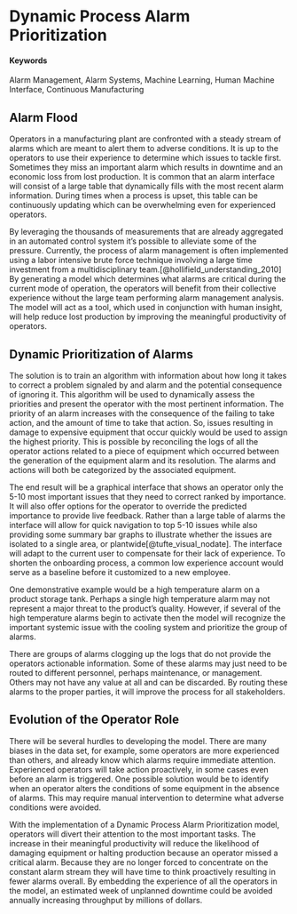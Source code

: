# Dynamic Process Alarm Prioritization {#Alarm-Dam}

#### Keywords {-}

Alarm Management, Alarm Systems, Machine Learning, Human Machine Interface, Continuous Manufacturing

## Alarm Flood

Operators in a manufacturing plant are confronted with a steady stream of alarms which are meant to alert them to adverse conditions.  It is up to the operators to use their experience to determine which issues to tackle first.  Sometimes they miss an important alarm which results in downtime and an economic loss from lost production.  It is common that an alarm interface will consist of a large table that dynamically fills with the most recent alarm information.  During times when a process is upset, this table can be continuously updating which can be overwhelming even for experienced operators.

By leveraging the thousands of measurements that are already aggregated in an automated control system it's possible to alleviate some of the pressure.  Currently, the process of alarm management is often implemented using a labor intensive brute force technique involving a large time investment from a multidisciplinary team.[@hollifield_understanding_2010]  By generating a model which determines what alarms are critical during the current mode of operation, the operators will benefit from their collective experience without the large team performing alarm management analysis.  The model will act as a tool, which used in conjunction with human insight, will help reduce lost production by improving the meaningful productivity of operators.

## Dynamic Prioritization of Alarms

The solution is to train an algorithm with information about how long it takes to correct a problem signaled by and alarm and the potential consequence of ignoring it.  This algorithm will be used to dynamically assess the priorities and present the operator with the most pertinent information. The priority of an alarm increases with the consequence of the failing to take action, and the amount of time to take that action.  So, issues resulting in damage to expensive equipment that occur quickly would be used to assign the highest priority.  This is possible by reconciling the logs of all the operator actions related to a piece of equipment which occurred between the generation of the equipment alarm and its resolution.  The alarms and actions will both be categorized by the associated equipment.

The end result will be a graphical interface that shows an operator only the 5-10 most important issues that they need to correct ranked by importance.  It will also offer options for the operator to override the predicted importance to provide live feedback.  Rather than a large table of alarms the interface will allow for quick navigation to top 5-10 issues while also providing some summary bar graphs to illustrate whether the issues are isolated to a single area, or plantwide[@tufte_visual_nodate].  The interface will adapt to the current user to compensate for their lack of experience.  To shorten the onboarding process, a common low experience account would serve as a baseline before it customized to a new employee.  

One demonstrative example would be a high temperature alarm on a product storage tank.  Perhaps a single high temperature alarm may not represent a major threat to the product's quality.  However, if several of the high temperature alarms begin to activate then the model will recognize the important systemic issue with the cooling system and prioritize the group of alarms.

There are groups of alarms clogging up the logs that do not provide the operators actionable information.  Some of these alarms may just need to be routed to different personnel, perhaps maintenance, or management.  Others may not have any value at all and can be discarded.  By routing these alarms to the proper parties, it will improve the process for all stakeholders.

## Evolution of the Operator Role

There will be several hurdles to developing the model.  There are many biases in the data set, for example, some operators are more experienced than others, and already know which alarms require immediate attention.  Experienced operators will take action proactively, in some cases even before an alarm is triggered.  One possible solution would be to identify when an operator alters the conditions of some equipment in the absence of alarms.  This may require manual intervention to determine what adverse conditions were avoided.

With the implementation of a Dynamic Process Alarm Prioritization model, operators will divert their attention to the most important tasks.  The increase in their meaningful productivity will reduce the likelihood of damaging equipment or halting production because an operator missed a critical alarm.  Because they are no longer forced to concentrate on the constant alarm stream they will have time to think proactively resulting in fewer alarms overall.  By embedding the experience of all the operators in the model, an estimated week of unplanned downtime could be avoided annually increasing throughput by millions of dollars.
